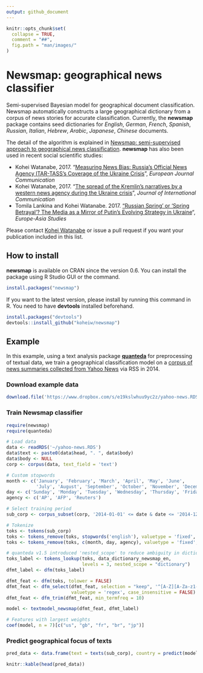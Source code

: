 ```yaml
---
output: github_document
---
```


```r
knitr::opts_chunk$set(
  collapse = TRUE,
  comment = "##",
  fig.path = "man/images/"
)
```

# Newsmap: geographical news classifier 

Semi-supervised Bayesian model for geographical document classification. Newsmap automatically constructs a large geographical dictionary from a corpus of news stories for accurate classification. Currently, the **newsmap** package contains seed dictionaries for *English*, *German*, *French*, *Spanish*, *Russian*, *Italian*, *Hebrew*, *Arabic*, *Japanese*, *Chinese* documents.

The detail of the algorithm is explained in [Newsmap: semi-supervised approach to geographical news classification](http://www.tandfonline.com/eprint/dDeyUTBrhxBSSkHPn5uB/full). **newsmap** has also been used in recent social scientific studies:

* Kohei Watanabe, 2017. "[Measuring News Bias: Russia’s Official News Agency ITAR-TASS’s Coverage of the Ukraine Crisis](http://journals.sagepub.com/eprint/TBc9miIc89njZvY3gyAt/full)", *European Journal Communication*
* Kohei Watanabe, 2017. "[The spread of the Kremlin’s narratives by a western news agency during the Ukraine crisis](http://www.tandfonline.com/eprint/h2IHsz2YKce6uJeeCmcd/full)", *Journal of International Communication*
* Tomila Lankina and Kohei Watanabe. 2017. ["Russian Spring’ or ‘Spring Betrayal’? The Media as a Mirror of Putin’s Evolving Strategy in Ukraine](http://www.tandfonline.com/eprint/tWik7KDfsZv8C2KeNkI5/full)", *Europe-Asia Studies*

Please contact [Kohei Watanabe](https://github.com/koheiw) or issue a pull request if you want your publication included in this list. 

## How to install

**newsmap** is available on CRAN since the version 0.6. You can install the package using R Studio GUI or the command.

```r
install.packages("newsmap")
```

If you want to the latest version, please install by running this command in R. You need to have **devtools** installed beforehand.

```r
install.packages("devtools")
devtools::install_github("koheiw/newsmap")
```

## Example

In this example, using a text analysis package [**quanteda**](https://quanteda.io) for preprocessing of textual data, we train a geographical classification model on a [corpus of news summaries collected from Yahoo News](https://www.dropbox.com/s/e19kslwhuu9yc2z/yahoo-news.RDS?dl=1) via RSS in 2014.

### Download example data

```r
download.file('https://www.dropbox.com/s/e19kslwhuu9yc2z/yahoo-news.RDS?dl=1', '~/yahoo-news.RDS')
```

### Train Newsmap classifier

```r
require(newsmap)
require(quanteda)

# Load data
data <- readRDS('~/yahoo-news.RDS')
data$text <- paste0(data$head, ". ", data$body)
data$body <- NULL
corp <- corpus(data, text_field = 'text')

# Custom stopwords
month <- c('January', 'February', 'March', 'April', 'May', 'June',
           'July', 'August', 'September', 'October', 'November', 'December')
day <- c('Sunday', 'Monday', 'Tuesday', 'Wednesday', 'Thursday', 'Friday', 'Saturday')
agency <- c('AP', 'AFP', 'Reuters')

# Select training period
sub_corp <- corpus_subset(corp, '2014-01-01' <= date & date <= '2014-12-31')

# Tokenize
toks <- tokens(sub_corp)
toks <- tokens_remove(toks, stopwords('english'), valuetype = 'fixed', padding = TRUE)
toks <- tokens_remove(toks, c(month, day, agency), valuetype = 'fixed', padding = TRUE)

# quanteda v1.5 introduced 'nested_scope' to reduce ambiguity in dictionary lookup
toks_label <- tokens_lookup(toks, data_dictionary_newsmap_en, 
                            levels = 3, nested_scope = "dictionary")
dfmt_label <- dfm(toks_label)

dfmt_feat <- dfm(toks, tolower = FALSE)
dfmt_feat <- dfm_select(dfmt_feat, selection = "keep", '^[A-Z][A-Za-z1-2]+', 
                        valuetype = 'regex', case_insensitive = FALSE) # include only proper nouns to model
dfmt_feat <- dfm_trim(dfmt_feat, min_termfreq = 10)

model <- textmodel_newsmap(dfmt_feat, dfmt_label)

# Features with largest weights
coef(model, n = 7)[c("us", "gb", "fr", "br", "jp")]
```

### Predict geographical focus of texts 

```r
pred_data <- data.frame(text = texts(sub_corp), country = predict(model))
```

```r
knitr::kable(head(pred_data))
```

